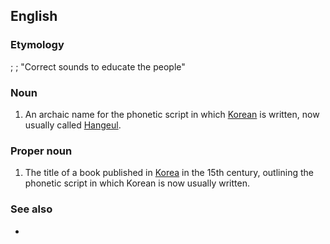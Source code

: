 ==English==

===Etymology===
{{etyl|ko|en}} {{lang|ko|[[훈민 정음]]}}; {{lang|ko|[[訓]][[民]][[正]][[音]]}}; "Correct sounds to educate the people"

===Noun===
{{en-noun|-}}

# An archaic name for the phonetic script in which [[Korean]] is written, now usually called [[Hangeul]].

===Proper noun===
{{en-proper noun}}

# The title of a book published in [[Korea]] in the 15th century, outlining the phonetic script in which Korean is now usually written.

===See also===
* {{projectlink|wikipedia}}